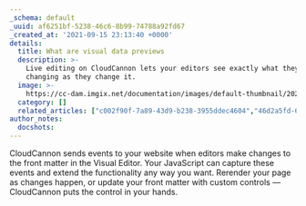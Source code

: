 ```yaml
---
_schema: default
_uuid: af6251bf-5238-46c6-8b99-74788a92fd67
_created_at: '2021-09-15 23:13:40 +0000'
details:
  title: What are visual data previews
  description: >-
    Live editing on CloudCannon lets your editors see exactly what they are
    changing as they change it.
  image: >-
    https://cc-dam.imgix.net/documentation/images/default-thumbnail/2023-Q4/CloudCannon-Documentation-Thumbnail.png
  category: []
  related_articles: ["c002f90f-7a89-43d9-b238-3955ddec4604","46d2a5fd-615a-4d33-be84-9d6704bf8160","4dc27408-06fe-403e-8bb3-a439805625ea"]
author_notes:
  docshots:
---
```

CloudCannon sends events to your website when editors make changes to the front matter in the Visual Editor. Your JavaScript can capture these events and extend the functionality any way you want. Rerender your page as changes happen, or update your front matter with custom controls — CloudCannon puts the control in your hands.

